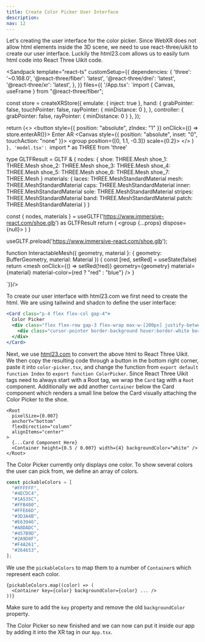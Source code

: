 ```yaml
---
title: Create Color Picker User Interface
description:
nav: 12
---
```


Let's creating the user interface for the color picker. Since WebXR does not allow html elements inside the 3D scene, we need to use react-three/uikit to create our user interface. Luckily the html23.com allows us to easily turn html code into React Three Uikit code.

<Sandpack
  template="react-ts"
  customSetup={{
    dependencies: {
      'three': '~0.168.0',
      '@react-three/fiber': 'latest',
      '@react-three/drei': 'latest',
      '@react-three/xr': 'latest',
    },
  }}
  files={{
    '/App.tsx': `import { Canvas, useFrame } from "@react-three/fiber";

const store = createXRStore({ emulate: { inject: true }, hand: {
    grabPointer: false,
    touchPointer: false,
    rayPointer: { minDistance: 0 },
  },
  controller: { grabPointer: false, rayPointer: { minDistance: 0 } }, });

  return (<>
    <button style={{ position: "absolute", zIndex: "1" }} onClick={() => store.enterAR()}>
        Enter AR
    </button>
    <Canvas style={{ position: "absolute", inset: "0", touchAction: "none" }}>
      <XR store={store}>
        <Environment preset="warehouse" />
        <group position={[0, 1.1, -0.3]} scale={0.2}>
          <Model />
        </group>
      </XR>
    </Canvas>
    </>
  )
}`, 'model.tsx': `import * as THREE from 'three'

type GLTFResult = GLTF & {
  nodes: {
    shoe: THREE.Mesh
    shoe_1: THREE.Mesh
    shoe_2: THREE.Mesh
    shoe_3: THREE.Mesh
    shoe_4: THREE.Mesh
    shoe_5: THREE.Mesh
    shoe_6: THREE.Mesh
    shoe_7: THREE.Mesh
  }
  materials: {
    laces: THREE.MeshStandardMaterial
    mesh: THREE.MeshStandardMaterial
    caps: THREE.MeshStandardMaterial
    inner: THREE.MeshStandardMaterial
    sole: THREE.MeshStandardMaterial
    stripes: THREE.MeshStandardMaterial
    band: THREE.MeshStandardMaterial
    patch: THREE.MeshStandardMaterial
  }
}

  const { nodes, materials } = useGLTF('https://www.immersive-react.com/shoe.glb') as GLTFResult
  return (
    <group {...props} dispose={null}>
      <InteractableMesh geometry={nodes.shoe.geometry} material={materials.laces} />
      <InteractableMesh geometry={nodes.shoe_1.geometry} material={materials.mesh} />
      <InteractableMesh geometry={nodes.shoe_2.geometry} material={materials.caps} />
      <InteractableMesh geometry={nodes.shoe_3.geometry} material={materials.inner} />
      <InteractableMesh geometry={nodes.shoe_4.geometry} material={materials.sole} />
      <InteractableMesh
        geometry={nodes.shoe_5.geometry}
        material={materials.stripes}
      />
      <InteractableMesh geometry={nodes.shoe_6.geometry} material={materials.band} />
      <InteractableMesh geometry={nodes.shoe_7.geometry} material={materials.patch} />
    </group>
  )
}

useGLTF.preload('https://www.immersive-react.com/shoe.glb');

function InteractableMesh({ geometry, material }: { geometry: BufferGeometry, material: Material }) {
  const [red, setRed] = useState(false)
  return <mesh onClick={() => setRed(!red)} geometry={geometry} material={material} material-color={red ? "red" : "blue"} />
}

`}}/>


To create our user interface with html23.com we first need to create the html. We are using tailwind and shadcn to define the user interface:

```jsx
<Card class="p-4 flex flex-col gap-4">
  Color Picker
  <div class="flex flex-row gap-3 flex-wrap max-w-[200px] justify-between">
    <div class="cursor-pointer border-background hover:border-white border-2 w-5 h-5 rounded-full bg-[#ff0000]"></div>
  </div>
</Card>
```

Next, we use [html23.com](https://html23.com) to convert the above html to React Three Uikit. We then copy the resulting code through a button in the bottom right corner, paste it into `color-picker.tsx`, and change the function from `export default function Index` to `export function ColorPicker`. Since React Three Uikit tags need to always start with a Root tag, we wrap the `Card` tag with a `Root` component. Additionally we add another `Container` below the Card component which renders a small line below the Card visually attaching the Color Picker to the shoe.

```tsx
<Root
  pixelSize={0.007}
  anchorY="bottom"
  flexDirection="column"
  alignItems="center"
>
  {...Card Component Here}
  <Container height={0.5 / 0.007} width={4} backgroundColor="white" />
</Root>
```

The Color Picker currently only displays one color. To show several colors the user can pick from, we define an array of colors.

```ts
const pickableColors = [
  "#FFFFFF",
  "#4ECDC4",
  "#1A535C",
  "#FFB400",
  "#FFE66D",
  "#3D3A4B",
  "#E63946",
  "#A8DADC",
  "#457B9D",
  "#2A9D8F",
  "#F4A261",
  "#264653",
];
```

We use the `pickableColors` to map them to a number of `Container`s which represent each color.

```tsx
{pickableColors.map((color) => (
  <Container key={color} backgroundColor={color} ... />
))}
```

Make sure to add the `key` property and remove the old `backgroundColor` property.

The Color Picker so new finished and we can now can put it inside our app by adding it into the XR tag in our `App.tsx`. 
